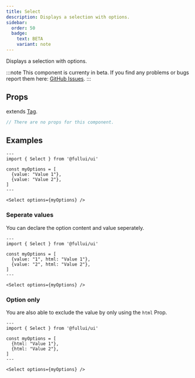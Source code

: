 ```yaml
---
title: Select
description: Displays a selection with options.
sidebar:
  order: 50
  badge:
    text: BETA
    variant: note
---
```

Displays a selection with options.

:::note
This component is currenty in beta.
If you find any problems or bugs report them here: [GitHub Issues](https://github.com/fulldevlabs/fullui/issues).
:::

## Props
extends [Tag](/components/tag).
```ts
// There are no props for this component.
```

## Examples

```astro live
---
import { Select } from '@fullui/ui'

const myOptions = [
  {value: "Value 1"},
  {value: "Value 2"}, 
]
---

<Select options={myOptions} />
```

### Seperate values
You can declare the option content and value seperately.
```astro live
---
import { Select } from '@fullui/ui'

const myOptions = [
  {value: "1", html: "Value 1"},
  {value: "2", html: "Value 2"}, 
]
---

<Select options={myOptions} />
```

### Option only
You are also able to exclude the value by only using the `html` Prop.
```astro live
---
import { Select } from '@fullui/ui'

const myOptions = [
  {html: "Value 1"},
  {html: "Value 2"}, 
]
---

<Select options={myOptions} />
```